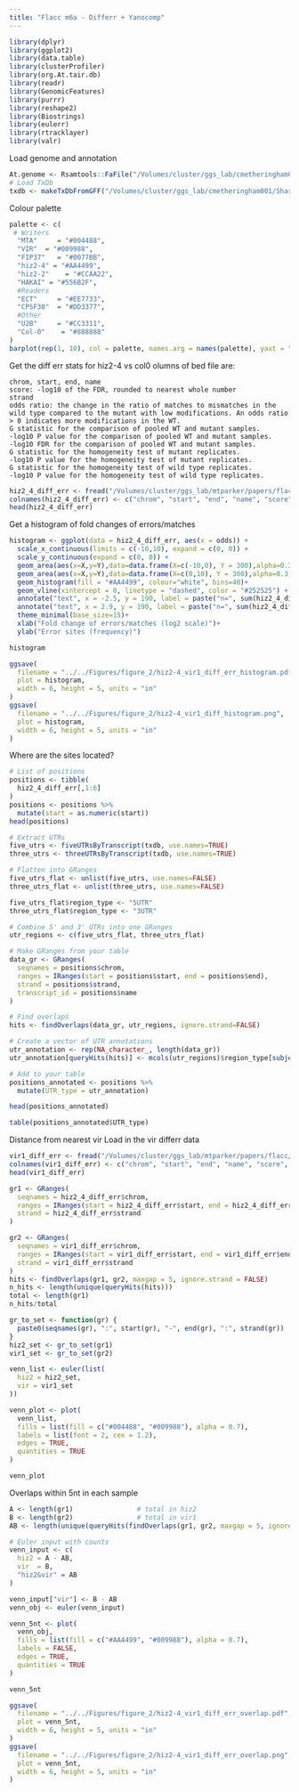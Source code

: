 ```yaml
---
title: "Flacc m6a - Differr + Yanocomp"
---
```

```r
library(dplyr)
library(ggplot2)
library(data.table)
library(clusterProfiler)
library(org.At.tair.db)
library(readr)
library(GenomicFeatures)
library(purrr)
library(reshape2)
library(Biostrings)
library(eulerr)
library(rtracklayer)
library(valr)
```
Load genome and annotation
```r
At.genome <- Rsamtools::FaFile("/Volumes/cluster/ggs_lab/cmetheringham001/Shared_Ref/TAIR10_chr_all.fas")
# Load TxDb
txdb <- makeTxDbFromGFF("/Volumes/cluster/ggs_lab/cmetheringham001/Shared_Ref/Araport11_GFF3_genes_transposons.201606.no_chr.gtf")
```

Colour palette
```r
palette <- c(
 # Writers
  "MTA"     = "#004488",
  "VIR"  = "#009988",
  "FIP37"   = "#0077BB",
  "hiz2-4" = "#AA4499",
  "hiz2-2"    = "#CCAA22",
  "HAKAI" = "#556B2F",
  #Readers
  "ECT"     = "#EE7733",
  "CPSF30"  = "#DD3377",
  #Other
  "U2B"     = "#CC3311",
  "Col-0"    = "#888888"
)
barplot(rep(1, 10), col = palette, names.arg = names(palette), yaxt = "n")
```
Get the diff err stats for hiz2-4 vs col0
olumns of bed file are:

    chrom, start, end, name
    score: -log10 of the FDR, rounded to nearest whole number
    strand
    odds ratio: the change in the ratio of matches to mismatches in the wild type compared to the mutant with low modifications. An odds ratio > 0 indicates more modifications in the WT.
    G statistic for the comparison of pooled WT and mutant samples.
    -log10 P value for the comparison of pooled WT and mutant samples.
    -log10 FDR for the comparison of pooled WT and mutant samples.
    G statistic for the homogeneity test of mutant replicates.
    -log10 P value for the homogeneity test of mutant replicates.
    G statistic for the homogeneity test of wild type replicates.
    -log10 P value for the homogeneity test of wild type replicates.

```r
hiz2_4_diff_err <- fread("/Volumes/cluster/ggs_lab/mtparker/papers/flacc/flacc_nanopore/pipeline/differr/flacc_vs_col0.bed")
colnames(hiz2_4_diff_err) <- c("chrom", "start", "end", "name", "score", "strand", "odds", "G", "P", "FDR", "g_hom", "P_hom", "g_hom_c", "P_hom_c")
head(hiz2_4_diff_err)
```
Get a histogram of fold changes of errors/matches
```r
histogram <- ggplot(data = hiz2_4_diff_err, aes(x = odds)) +
  scale_x_continuous(limits = c(-10,10), expand = c(0, 0)) +
  scale_y_continuous(expand = c(0, 0)) +
  geom_area(aes(x=X,y=Y),data=data.frame(X=c(-10,0), Y = 300),alpha=0.3,fill="#F0E442")+
  geom_area(aes(x=X,y=Y),data=data.frame(X=c(0,10), Y = 300),alpha=0.3,fill="#0072B2")+
  geom_histogram(fill = "#AA4499", colour="white", bins=40)+
  geom_vline(xintercept = 0, linetype = "dashed", color = "#252525") +
  annotate("text", x = -2.5, y = 190, label = paste("n=", sum(hiz2_4_diff_err$odds < 0)), size = 5) +
  annotate("text", x = 2.9, y = 190, label = paste("n=", sum(hiz2_4_diff_err$odds > 0)), hjust = 1, size = 5) +
  theme_minimal(base_size=15)+
  xlab("Fold change of errors/matches (log2 scale)")+
  ylab("Error sites (frequency)")

histogram
```
```r
ggsave(
  filename = "../../Figures/figure_2/hiz2-4_vir1_diff_err_histogram.pdf",
  plot = histogram,
  width = 6, height = 5, units = "in" 
)
ggsave(
  filename = "../../Figures/figure_2/hiz2-4_vir1_diff_histogram.png",
  plot = histogram,
  width = 6, height = 5, units = "in" 
)
```

Where are the sites located?
```r
# List of positions
positions <- tibble(
  hiz2_4_diff_err[,1:6]
)
positions <- positions %>%
  mutate(start = as.numeric(start))
head(positions)
```


```r
# Extract UTRs
five_utrs <- fiveUTRsByTranscript(txdb, use.names=TRUE)
three_utrs <- threeUTRsByTranscript(txdb, use.names=TRUE)

# Flatten into GRanges
five_utrs_flat <- unlist(five_utrs, use.names=FALSE)
three_utrs_flat <- unlist(three_utrs, use.names=FALSE)

five_utrs_flat$region_type <- "5UTR"
three_utrs_flat$region_type <- "3UTR"

# Combine 5' and 3' UTRs into one GRanges
utr_regions <- c(five_utrs_flat, three_utrs_flat)
```


```r
# Make GRanges from your table
data_gr <- GRanges(
  seqnames = positions$chrom,
  ranges = IRanges(start = positions$start, end = positions$end),
  strand = positions$strand,
  transcript_id = positions$name
)

# Find overlaps
hits <- findOverlaps(data_gr, utr_regions, ignore.strand=FALSE)

# Create a vector of UTR annotations
utr_annotation <- rep(NA_character_, length(data_gr))
utr_annotation[queryHits(hits)] <- mcols(utr_regions)$region_type[subjectHits(hits)]

# Add to your table
positions_annotated <- positions %>%
  mutate(UTR_type = utr_annotation)

head(positions_annotated)
```
```r
table(positions_annotated$UTR_type)
```

Distance from nearest vir
Load in the vir differr data
```r
vir1_diff_err <- fread("/Volumes/cluster/ggs_lab/mtparker/papers/flacc/flacc_nanopore/pipeline/differr/vir1_vs_VIRc.bed")
colnames(vir1_diff_err) <- c("chrom", "start", "end", "name", "score", "strand", "odds", "G", "P", "FDR", "g_hom", "P_hom", "g_hom_c", "P_hom_c")
head(vir1_diff_err)
```

```r
gr1 <- GRanges(
  seqnames = hiz2_4_diff_err$chrom,
  ranges = IRanges(start = hiz2_4_diff_err$start, end = hiz2_4_diff_err$end),
  strand = hiz2_4_diff_err$strand
)

gr2 <- GRanges(
  seqnames = vir1_diff_err$chrom,
  ranges = IRanges(start = vir1_diff_err$start, end = vir1_diff_err$end),
  strand = vir1_diff_err$strand
)
hits <- findOverlaps(gr1, gr2, maxgap = 5, ignore.strand = FALSE)
n_hits <- length(unique(queryHits(hits)))
total <- length(gr1)
n_hits/total
```
```r
gr_to_set <- function(gr) {
  paste0(seqnames(gr), ":", start(gr), "-", end(gr), ":", strand(gr))
}
hiz2_set <- gr_to_set(gr1)
vir1_set <- gr_to_set(gr2)
```


```r
venn_list <- euler(list(
  hiz2 = hiz2_set,
  vir = vir1_set
))

venn_plot <- plot(
  venn_list,
  fills = list(fill = c("#004488", "#009988"), alpha = 0.7),
  labels = list(font = 2, cex = 1.2),
  edges = TRUE,
  quantities = TRUE
)

venn_plot
```
Overlaps within 5nt in each sample
```r
A <- length(gr1)                # total in hiz2
B <- length(gr2)                # total in vir1
AB <- length(unique(queryHits(findOverlaps(gr1, gr2, maxgap = 5, ignore.strand = FALSE))))  # hiz2 hits vir1

# Euler input with counts
venn_input <- c(
  hiz2 = A - AB,      
  vir  = B,             
  "hiz2&vir" = AB       
)

venn_input["vir"] <- B - AB
venn_obj <- euler(venn_input)

venn_5nt <- plot(
  venn_obj,
  fills = list(fill = c("#AA4499", "#009988"), alpha = 0.7),
  labels = FALSE,
  edges = TRUE,
  quantities = TRUE
)

venn_5nt
```
```r
ggsave(
  filename = "../../Figures/figure_2/hiz2-4_vir1_diff_err_overlap.pdf",
  plot = venn_5nt,
  width = 6, height = 5, units = "in" 
)
ggsave(
  filename = "../../Figures/figure_2/hiz2-4_vir1_diff_err_overlap.png",
  plot = venn_5nt,
  width = 6, height = 5, units = "in" 
)
```


